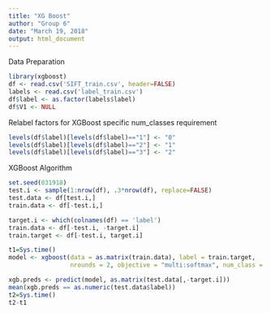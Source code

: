 ```yaml
---
title: "XG Boost"
author: "Group 6"
date: "March 19, 2018"
output: html_document
---
```



Data Preparation
```r
library(xgboost)
df <- read.csv('SIFT_train.csv', header=FALSE)
labels <- read.csv('label_train.csv')
df$label <- as.factor(labels$label)
df$V1 <- NULL
```

Relabel factors for XGBoost specific num_classes requirement
```r
levels(df$label)[levels(df$label)=="1"] <- "0"
levels(df$label)[levels(df$label)=="2"] <- "1"
levels(df$label)[levels(df$label)=="3"] <- "2"
```

XGBoost Algorithm
```r
set.seed(031918)
test.i <- sample(1:nrow(df), .3*nrow(df), replace=FALSE)
test.data <- df[test.i,]
train.data <- df[-test.i,]

target.i <- which(colnames(df) == 'label')
train.data <- df[-test.i, -target.i]
train.target <- df[-test.i, target.i]

t1=Sys.time()
model <- xgboost(data = as.matrix(train.data), label = train.target,
                 nrounds = 2, objective = "multi:softmax", num_class = 4)

xgb.preds <- predict(model, as.matrix(test.data[,-target.i]))
mean(xgb.preds == as.numeric(test.data$label))
t2=Sys.time()
t2-t1
```